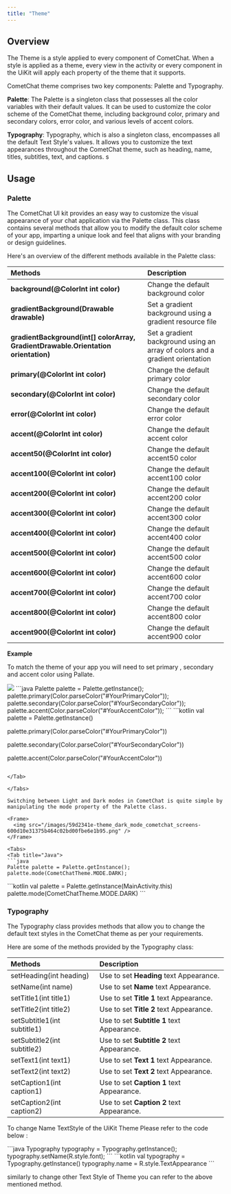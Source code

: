 ```yaml
---
title: "Theme"
---
```


## Overview

The Theme is a style applied to every component of CometChat. When a style is applied as a theme, every view in the activity or every component in the UiKit will apply each property of the theme that it supports.

CometChat theme comprises two key components: Palette and Typography.

**Palette**: The Palette is a singleton class that possesses all the color variables with their default values. It can be used to customize the color scheme of the CometChat theme, including background color, primary and secondary colors, error color, and various levels of accent colors.

**Typography**: Typography, which is also a singleton class, encompasses all the default Text Style's values. It allows you to customize the text appearances throughout the CometChat theme, such as heading, name, titles, subtitles, text, and captions. s

## Usage

### **Palette**

The CometChat UI kit provides an easy way to customize the visual appearance of your chat application via the Palette class. This class contains several methods that allow you to modify the default color scheme of your app, imparting a unique look and feel that aligns with your branding or design guidelines.

Here's an overview of the different methods available in the Palette class:

| Methods                                                                             | Description                                                                   |
| :----------------------------------------------------------------------------------- | :----------------------------------------------------------------------------- |
| **background(@ColorInt int color)**                                                 | Change the default background color                                           |
| **gradientBackground(Drawable drawable)**                                           | Set a gradient background using a gradient resource file                      |
| **gradientBackground(int\[] colorArray, GradientDrawable.Orientation orientation)** | Set a gradient background using an array of colors and a gradient orientation |
| **primary(@ColorInt int color)**                                                    | Change the default primary color                                              |
| **secondary(@ColorInt int color)**                                                  | Change the default secondary color                                            |
| **error(@ColorInt int color)**                                                      | Change the default error color                                                |
| **accent(@ColorInt int color)**                                                     | Change the default accent color                                               |
| **accent50(@ColorInt int color)**                                                   | Change the default accent50 color                                             |
| **accent100(@ColorInt int color)**                                                  | Change the default accent100 color                                            |
| **accent200(@ColorInt int color)**                                                  | Change the default accent200 color                                            |
| **accent300(@ColorInt int color)**                                                  | Change the default accent300 color                                            |
| **accent400(@ColorInt int color)**                                                  | Change the default accent400 color                                            |
| **accent500(@ColorInt int color)**                                                  | Change the default accent500 color                                            |
| **accent600(@ColorInt int color)**                                                  | Change the default accent600 color                                            |
| **accent700(@ColorInt int color)**                                                  | Change the default accent700 color                                            |
| **accent800(@ColorInt int color)**                                                  | Change the default accent800 color                                            |
| **accent900(@ColorInt int color)**                                                  | Change the default accent900 color                                            |

**Example**

To match the theme of your app you will need to set primary , secondary and accent color using Pallate.

<Frame>
  <img src="/images/fcdbc9f6-theme_primary_cometchat_screens-3a8806206a70e8b8d36325e709420b6a.png" />
</Frame>

<Tabs>
<Tab title="Java">
```java
Palette palette = Palette.getInstance();
palette.primary(Color.parseColor("#YourPrimaryColor"));
palette.secondary(Color.parseColor("#YourSecondaryColor"));
palette.accent(Color.parseColor("#YourAccentColor"));
```

</Tab>

<Tab title="Kotlin">
```kotlin
val palette = Palette.getInstance()

palette.primary(Color.parseColor("#YourPrimaryColor"))

palette.secondary(Color.parseColor("#YourSecondaryColor"))

palette.accent(Color.parseColor("#YourAccentColor"))
```

</Tab>

</Tabs>

Switching between Light and Dark modes in CometChat is quite simple by manipulating the mode property of the Palette class.

<Frame>
  <img src="/images/59d2341e-theme_dark_mode_cometchat_screens-600d10e31375b464c02bd00fbe6e1b95.png" />
</Frame>

<Tabs>
<Tab title="Java">
```java
Palette palette = Palette.getInstance();
palette.mode(CometChatTheme.MODE.DARK);
```

</Tab>

<Tab title="Kotlin">
```kotlin
val palette = Palette.getInstance(MainActivity.this)
palette.mode(CometChatTheme.MODE.DARK)
```

</Tab>

</Tabs>

### **Typography**

The Typography class provides methods that allow you to change the default text styles in the CometChat theme as per your requirements.

Here are some of the methods provided by the Typography class:

| Methods                     | Description                                |
| :--------------------------- | :------------------------------------------ |
| setHeading(int heading)     | Use to set **Heading** text Appearance.    |
| setName(int name)           | Use to set **Name** text Appearance.       |
| setTitle1(int title1)       | Use to set **Title 1** text Appearance.    |
| setTitle2(int title2)       | Use to set **Title 2** text Appearance.    |
| setSubtitle1(int subtitle1) | Use to set **Subtitle 1** text Appearance. |
| setSubtitle2(int subtitle2) | Use to set **Subtitle 2** text Appearance. |
| setText1(int text1)         | Use to set **Text 1** text Appearance.     |
| setText2(int text2)         | Use to set **Text 2** text Appearance.     |
| setCaption1(int caption1)   | Use to set **Caption 1** text Appearance.  |
| setCaption2(int caption2)   | Use to set **Caption 2** text Appearance.  |

To change Name TextStyle of the UiKit Theme Please refer to the code below :

<Tabs>
<Tab title="Java">
```java
Typography typography = Typography.getInstance();
typography.setName(R.style.font);
```

</Tab>

<Tab title="Kotlin">
```kotlin
val typography = Typography.getInstance()
typography.name = R.style.TextAppearance
```

</Tab>

</Tabs>

<Note>

similarly to change other Text Style of Theme you can refer to the above mentioned method.

</Note>
